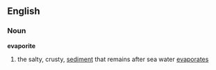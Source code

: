 == English ==
=== Noun ===
'''evaporite'''
# the salty, crusty, [[sediment]] that remains after sea water [[evaporate]]s